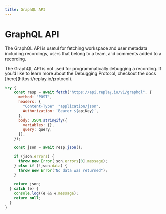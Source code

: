 ```yaml
---
title: GraphQL API
---
```


# GraphQL API

The GraphQL API is useful for fetching workspace and user metadata including recordings, users that belong to a team, and comments added to a recording.

<Callout type="info" emoji="💡">
The GraphQL API is not used for programmatically debugging a recording. If you’d like to learn more about the Debugging Protocol, checkout the docs [here](https://replay.io/protocol).
</Callout>

```jsx
try {
    const resp = await fetch("https://api.replay.io/v1/graphql", {
      method: "POST",
      headers: {
        "Content-Type": "application/json",
        Authorization: `Bearer ${apiKey}`,
      },
      body: JSON.stringify({
        variables: {},
        query: query,
      }),
    });

    const json = await resp.json();

    if (json.errors) {
      throw new Error(json.errors[0].message);
    } else if (!json.data) {
      throw new Error("No data was returned");
    }

    return json;
  } catch (e) {
    console.log((e && e.message);
    return null;
  }
}
```